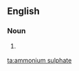 ==English==

===Noun===
{{en-noun|-}}

# {{British}} {{alternative spelling of|ammonium sulfate}}

[[ta:ammonium sulphate]]
